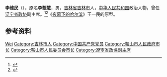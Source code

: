 '''李维民'''（{{bd|1909年||1976年|3月2日|}}），原名'''李馥慧'''，男，[[吉林省|吉林省]][[吉林市|吉林市]]人，[[中华人民共和国|中华人民共和国]]政治人物，曾任[[辽宁省政协|辽宁省政协]]副主席。<ref>{{cite book|title=中囯人名大辞典·当代人物卷|author=廖盖隆等编|year=1990|publisher=上海辞书出版社|location=上海|page=}}</ref><ref>{{Cite book|title=中华人民共和国职官志|author=何虎生, 李耀东, 向常福主编|publisher=中国社会出版社|year=2003|isbn=9787800883934|location=北京|pages=}}</ref>《[[夜幕下的哈尔滨|夜幕下的哈尔滨]]》王一民的原型。

== 参考资料 ==
{{reflist}}

{{鞍山市市长}}

{{Authority control}}
{{DEFAULTSORT:Li李}}
[[Category:李姓|Wei]]
[[Category:吉林市人|Category:吉林市人]]
[[Category:中国共产党党员|Category:中国共产党党员]]
[[Category:鞍山市人民政府市长|Category:鞍山市人民政府市长]]
[[Category:鞍山市人民委员会市长|Category:鞍山市人民委员会市长]]
[[Category:遼寧省政協副主席|Category:遼寧省政協副主席]]

{{中国人物小作品}}